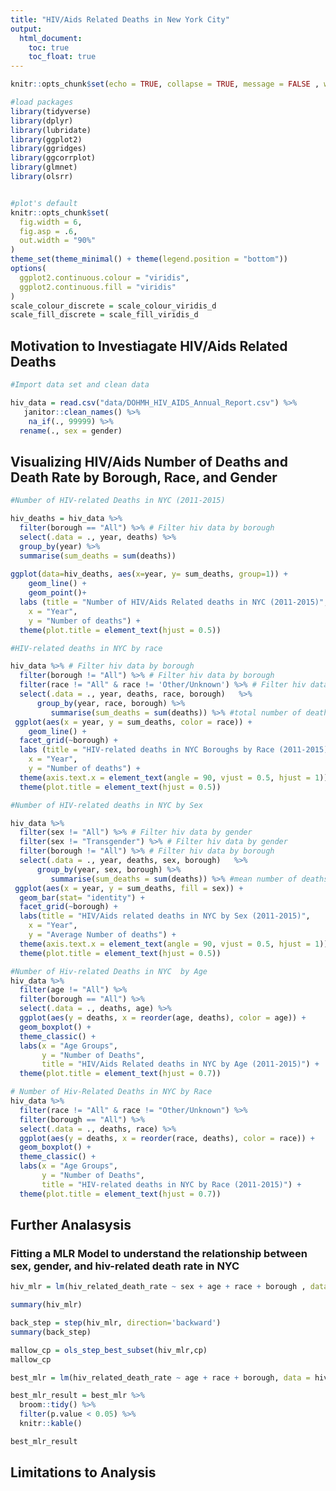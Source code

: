 ```yaml
---
title: "HIV/Aids Related Deaths in New York City"
output: 
  html_document:
    toc: true
    toc_float: true
---
```


```r
knitr::opts_chunk$set(echo = TRUE, collapse = TRUE, message = FALSE , warning = FALSE)

#load packages
library(tidyverse)
library(dplyr)
library(lubridate)
library(ggplot2)
library(ggridges)
library(ggcorrplot)
library(glmnet)
library(olsrr)


#plot's default
knitr::opts_chunk$set(
  fig.width = 6,
  fig.asp = .6,
  out.width = "90%"
)
theme_set(theme_minimal() + theme(legend.position = "bottom"))
options(
  ggplot2.continuous.colour = "viridis",
  ggplot2.continuous.fill = "viridis"
)
scale_colour_discrete = scale_colour_viridis_d
scale_fill_discrete = scale_fill_viridis_d

```

## Motivation to Investiagate HIV/Aids Related Deaths

```r
#Import data set and clean data

hiv_data = read.csv("data/DOHMH_HIV_AIDS_Annual_Report.csv") %>%
   janitor::clean_names() %>%
    na_if(., 99999) %>%
  rename(., sex = gender)

```

## Visualizing HIV/Aids Number of Deaths and Death Rate by Borough, Race, and Gender

```r
#Number of HIV-related Deaths in NYC (2011-2015)

hiv_deaths = hiv_data %>% 
  filter(borough == "All") %>% # Filter hiv data by borough
  select(.data = ., year, deaths) %>%
  group_by(year) %>%
  summarise(sum_deaths = sum(deaths))
  
ggplot(data=hiv_deaths, aes(x=year, y= sum_deaths, group=1)) +
    geom_line() +
    geom_point()+
  labs (title = "Number of HIV/Aids Related deaths in NYC (2011-2015)",
    x = "Year",
    y = "Number of deaths") +
  theme(plot.title = element_text(hjust = 0.5))

```

```r
#HIV-related deaths in NYC by race 

hiv_data %>% # Filter hiv data by borough
  filter(borough != "All") %>% # Filter hiv data by borough
  filter(race != "All" & race != 'Other/Unknown') %>% # Filter hiv data by race
  select(.data = ., year, deaths, race, borough)   %>% 
      group_by(year, race, borough) %>%
         summarise(sum_deaths = sum(deaths)) %>% #total number of deaths  
 ggplot(aes(x = year, y = sum_deaths, color = race)) +
    geom_line() +
  facet_grid(~borough) +
  labs (title = "HIV-related deaths in NYC Boroughs by Race (2011-2015)",  
    x = "Year",
    y = "Number of deaths") + 
  theme(axis.text.x = element_text(angle = 90, vjust = 0.5, hjust = 1)) +
  theme(plot.title = element_text(hjust = 0.5))  
```

```r
#Number of HIV-related deaths in NYC by Sex 

hiv_data %>% 
  filter(sex != "All") %>% # Filter hiv data by gender
  filter(sex != "Transgender") %>% # Filter hiv data by gender
  filter(borough != "All") %>% # Filter hiv data by borough
  select(.data = ., year, deaths, sex, borough)   %>% 
      group_by(year, sex, borough) %>%
         summarise(sum_deaths = sum(deaths)) %>% #mean number of deaths  
 ggplot(aes(x = year, y = sum_deaths, fill = sex)) +
  geom_bar(stat= "identity") +
  facet_grid(~borough) +
  labs(title = "HIV/Aids related deaths in NYC by Sex (2011-2015)",  
    x = "Year",
    y = "Average Number of deaths") + 
  theme(axis.text.x = element_text(angle = 90, vjust = 0.5, hjust = 1)) +
  theme(plot.title = element_text(hjust = 0.5))  
```

```r
#Number of Hiv-related Deaths in NYC  by Age 
hiv_data %>% 
  filter(age != "All") %>% 
  filter(borough == "All") %>% 
  select(.data = ., deaths, age) %>% 
  ggplot(aes(y = deaths, x = reorder(age, deaths), color = age)) +
  geom_boxplot() +
  theme_classic() +
  labs(x = "Age Groups",
       y = "Number of Deaths",
       title = "HIV/Aids Related deaths in NYC by Age (2011-2015)") +
  theme(plot.title = element_text(hjust = 0.7))  

```

```r
# Number of Hiv-Related Deaths in NYC by Race 
hiv_data %>% 
  filter(race != "All" & race != "Other/Unknown") %>% 
  filter(borough == "All") %>% 
  select(.data = ., deaths, race) %>% 
  ggplot(aes(y = deaths, x = reorder(race, deaths), color = race)) +
  geom_boxplot() +
  theme_classic() +
  labs(x = "Age Groups",
       y = "Number of Deaths",
       title = "HIV-related deaths in NYC by Race (2011-2015)") +
  theme(plot.title = element_text(hjust = 0.7))  

```

## Further Analasysis

### Fitting a MLR Model to understand the relationship between sex, gender, and hiv-related death rate in NYC

```r
hiv_mlr = lm(hiv_related_death_rate ~ sex + age + race + borough , data = hiv_data)

summary(hiv_mlr)

```

```r
back_step = step(hiv_mlr, direction='backward') 
summary(back_step)

mallow_cp = ols_step_best_subset(hiv_mlr,cp)
mallow_cp

```

```r
best_mlr = lm(hiv_related_death_rate ~ age + race + borough, data = hiv_data) 

best_mlr_result = best_mlr %>% 
  broom::tidy() %>% 
  filter(p.value < 0.05) %>% 
  knitr::kable()

best_mlr_result
```

## Limitations to Analysis

